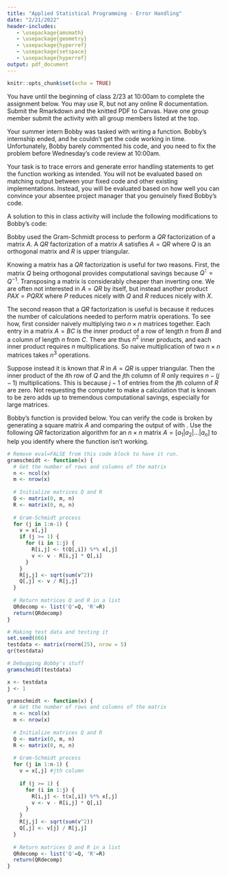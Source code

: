 ```yaml
---
title: "Applied Statistical Programming - Error Handling"
date: "2/21/2022"
header-includes:
   - \usepackage{amsmath}
   - \usepackage{geometry}
   - \usepackage{hyperref}
   - \usepackage{setspace}
   - \usepackage{hyperref}
output: pdf_document
---
```


```r
knitr::opts_chunk$set(echo = TRUE)
```

\textbf{Write the R code to answer the following questions. Write the code, and then show what the computer returns when that code is run. Thoroughly comment your solutions.}

You have until the beginning of class 2/23 at 10:00am to complete the assignment below. You may use R, but not any online R documentation. Submit the Rmarkdown and the knitted PDF to Canvas. Have one group member submit the activity with all group members listed at the top.

\section*{Dang it, Bobby}
\bigskip

Your summer intern Bobby was tasked with writing a function. Bobby's internship ended, and he couldn't get the code working in time. Unfortunately, Bobby barely commented his code, and you need to fix the problem before Wednesday's code review at 10:00am.

Your task is to trace errors and generate error handling statements to get the function working as intended. You will not be evaluated based on matching output between your fixed code and other existing implementations. Instead, you will be evaluated based on how well you can convince your absentee project manager that you genuinely fixed Bobby's code.

A solution to this in class activity will include the following modifications to Bobby's code:
\begin{enumerate}
   \item print statements at different stages of the algorithm to verify correct output,
   \item error handling that prevents a user from passing the wrong type of matrix to the function, and
   \item commenting for each step of the algorithm.
\end{enumerate}

\subsection*{QR Factorization}

Bobby used the Gram-Schmidt process to perform a $QR$ factorization of a matrix $A$.\footnote{That boy ain't right. Never, \underline{\textbf{ever}} use textbook Gram-Schmidt to invert or factor a matrix. It is both inefficient and unstable without modifications. However, it is still an excellent tool for teaching.} A $QR$ factorization of a matrix $A$ satisfies $A = QR$ where $Q$ is an orthogonal matrix and $R$ is upper triangular.

\begin{quote}
   Definition: A matrix $Q$ is orthogonal if and only if $Q^{\intercal}Q = QQ^{\intercal} = I$.
\end{quote}

\begin{quote}
   Definition: A matrix $R$ is upper triangular if and only if all entries below the main diagonal of $R$ are all zero.
\end{quote}

Knowing a matrix has a $QR$ factorization is useful for two reasons. First, the matrix $Q$ being orthogonal provides computational savings because $Q^{\intercal} = Q^{-1}$. Transposing a matrix is considerably cheaper than inverting one. We are  often not interested in $A = QR$ by itself, but instead another product $PAX = PQRX$ where $P$ reduces nicely with $Q$ and $R$ reduces nicely with $X$.

The second reason that a $QR$ factorization is useful is because it reduces the number of calculations needed to perform matrix operations. To see how, first consider naively multiplying two $n \times n$ matrices together. Each entry in a matrix $A = BC$ is the inner product of a row of length $n$ from $B$ and a column of length $n$ from $C$. There are thus $n^2$ inner products, and each inner product requires $n$ multiplications. So naive multiplication of two $n \times n$ matrices takes $n^3$ operations. 

Suppose instead it is known that $R$ in $A=QR$ is upper triangular. Then the inner product of the $i$th row of $Q$ and the $j$th column of $R$ only requires $n-(j-1)$ multiplications. This is because $j-1$ of entries from the $j$th column of $R$ are zero. Not requesting the computer to make a calculation that is known to be zero adds up to tremendous computational savings, especially for large matrices. 

Bobby's function \texttt{gramschmidt} is provided below. You can verify the code is broken by generating a square matrix $A$ and comparing the output of \texttt{qr(A)} with \texttt{gramschmidt(A)}. Use the following $QR$ factorization algorithm for an $n \times n$ matrix $A = [ a_1 \vert a_2 \vert \dots \vert a_n]$ to help you identify where the function isn't working.\footnote{See \url{https://www.math.ucla.edu/~yanovsky/Teaching/Math151B/handouts/GramSchmidt.pdf} for a numerical example.}

\begin{itemize}
   \item $u_1 = a_1$, $e_1 = u_1 / \Vert u_1\Vert$
   \item $u_2 = a_2 - (a_{2}^{\intercal} e_2)*e_1$, $e_2 = u_2 / \Vert u_2\Vert$
   \item $u_3 = a_3 - (a_{3}^{\intercal} e_1)*e_1 - (a_{3}^{\intercal} e_2)*e_2$, $e_3 = u_3 / \Vert u_3\Vert$
   \item $\dots$
   \item $u_n = a_n - \sum\limits^{n-1}_{j=1} (a_{n}^{\intercal}e_{j})*e_j$, $e_n = u_n / \Vert u_n\Vert$
   \item $Q=[u_1 \vert u_2 \vert \dots \vert u_n]$, $R=[e_1 \vert e_2 \vert \dots \vert e_n]$
\end{itemize}




```r
# Remove eval=FALSE from this code block to have it run.
gramschmidt <- function(x) {
  # Get the number of rows and columns of the matrix
  n <- ncol(x)
  m <- nrow(x)
  
  # Initialize matrices Q and R
  Q <- matrix(0, m, n)
  R <- matrix(0, n, n)
  
  # Gram-Schmidt process
  for (j in 1:n-1) {
    v = x[,j]
    if (j >= 1) {
      for (i in 1:j) {
        R[i,j] <- t(Q[,i]) %*% x[,j]
        v <- v - R[i,j] * Q[,i] 
      }      
    }
    R[j,j] <- sqrt(sum(v^2))
    Q[,j] <- v / R[j,j]
  }
  
  # Return matrices Q and R in a list
  QRdecomp <- list('Q'=Q, 'R'=R)
  return(QRdecomp)
}

# Making test data and testing it
set.seed(666)
testdata <- matrix(rnorm(25), nrow = 5)
qr(testdata)

# Debugging Bobby's stuff
gramschmidt(testdata)

x <- testdata
j <- 1

gramschmidt <- function(x) {
  # Get the number of rows and columns of the matrix
  n <- ncol(x)
  m <- nrow(x)
  
  # Initialize matrices Q and R
  Q <- matrix(0, m, n)
  R <- matrix(0, n, n)
  
  # Gram-Schmidt process
  for (j in 1:n-1) {
    v = x[,j] #jth column
    
    if (j >= 1) {
      for (i in 1:j) {
        R[i,j] <- t(x[,i]) %*% x[,j]
        v <- v - R[i,j] * Q[,i] 
      }      
    }
    R[j,j] <- sqrt(sum(v^2))
    Q[,j] <- v[j] / R[j,j]
  }
  
  # Return matrices Q and R in a list
  QRdecomp <- list('Q'=Q, 'R'=R)
  return(QRdecomp)
}
```